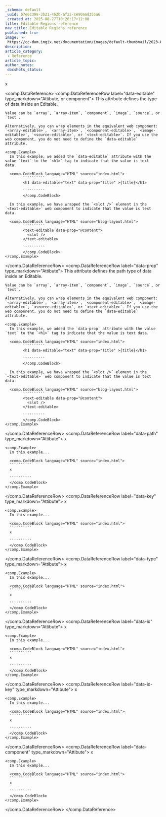 ```yaml
---
_schema: default
_uuid: b7e6c399-3b21-4b2b-af22-ce90aad355a6
_created_at: 2025-08-27T10:26:17+12:00
title: Editable Regions reference
nav_title: Editable Regions reference
published: true
image: >-
 https://cc-dam.imgix.net/documentation/images/default-thumbnail/2023-Q4/CloudCannon-Documentation-Thumbnail.png
description:
article_category:
 - Reference
article_topic:
author_notes:
 docshots_status:
---
```

x


<comp.DataReference>
  <comp.DataReferenceRow label="data-editable" type_markdown="Attibute, or component">
    This attribute defines the type of data inside an Editable.
    
    Value can be `array`, `array-item`, `component`, `image`, `source`, or `text`.

    Alternatively, you can wrap elements in the equivalent web component: `<array-editable>`, `<array-item>`, `<component-editable>`, `<image-editable>`, `<source-editable>`, or `<text-editable>`. If you use the web component, you do not need to define the `data-editable` attribute.

    <comp.Example>
      In this example, we added the `data-editable` attribute with the value `text` to the `<h1>` tag to indicate that the value is text data.

      <comp.CodeBlock language="HTML" source="index.html">
            ``````````
            <h1 data-editable="text" data-prop="title" >{title}</h1>

            ``````````
            </comp.CodeBlock>

      In this example, we have wrapped the `<slot />` element in the `<text-editable>` web component to indicate that the value is text data.

      <comp.CodeBlock language="HTML" source="blog-layout.html">
            ``````````
            <text-editable data-prop="@content">
              <slot />
            </text-editable>

            ``````````
            </comp.CodeBlock>
    </comp.Example>
  </comp.DataReferenceRow>
  <comp.DataReferenceRow label="data-prop" type_markdown="Attibute">
    This attribute defines the path type of data inside an Editable.
    
    Value can be `array`, `array-item`, `component`, `image`, `source`, or `text`.

    Alternatively, you can wrap elements in the equivalent web component: `<array-editable>`, `<array-item>`, `<component-editable>`, `<image-editable>`, `<source-editable>`, or `<text-editable>`. If you use the web component, you do not need to define the `data-editable` attribute.

    <comp.Example>
      In this example, we added the `data-prop` attribute with the value `text` to the `<h1>` tag to indicate that the value is text data.

      <comp.CodeBlock language="HTML" source="index.html">
            ``````````
            <h1 data-editable="text" data-prop="title" >{title}</h1>

            ``````````
            </comp.CodeBlock>

      In this example, we have wrapped the `<slot />` element in the `<text-editable>` web component to indicate that the value is text data.

      <comp.CodeBlock language="HTML" source="blog-layout.html">
            ``````````
            <text-editable data-prop="@content">
              <slot />
            </text-editable>

            ``````````
            </comp.CodeBlock>
    </comp.Example>
  </comp.DataReferenceRow>
  <comp.DataReferenceRow label="data-path" type_markdown="Attibute">
    x
    
    <comp.Example>
      In this example...

      <comp.CodeBlock language="HTML" source="index.html">
      ``````````
      x

      ``````````
      </comp.CodeBlock>
    </comp.Example>
  </comp.DataReferenceRow>
  <comp.DataReferenceRow label="data-key" type_markdown="Attibute">
    x
    
    <comp.Example>
      In this example...

      <comp.CodeBlock language="HTML" source="index.html">
      ``````````
      x

      ``````````
      </comp.CodeBlock>
    </comp.Example>
  </comp.DataReferenceRow>
  <comp.DataReferenceRow label="data-type" type_markdown="Attibute">
    x
    
    <comp.Example>
      In this example...

      <comp.CodeBlock language="HTML" source="index.html">
      ``````````
      x

      ``````````
      </comp.CodeBlock>
    </comp.Example>
  </comp.DataReferenceRow>
  <comp.DataReferenceRow label="data-id" type_markdown="Attibute">
    x
    
    <comp.Example>
      In this example...

      <comp.CodeBlock language="HTML" source="index.html">
      ``````````
      x

      ``````````
      </comp.CodeBlock>
    </comp.Example>
  </comp.DataReferenceRow>
  <comp.DataReferenceRow label="data-id-key" type_markdown="Attibute">
    x
    
    <comp.Example>
      In this example...

      <comp.CodeBlock language="HTML" source="index.html">
      ``````````
      x

      ``````````
      </comp.CodeBlock>
    </comp.Example>
  </comp.DataReferenceRow>
  <comp.DataReferenceRow label="data-component" type_markdown="Attibute">
    x
    
    <comp.Example>
      In this example...

      <comp.CodeBlock language="HTML" source="index.html">
      ``````````
      x

      ``````````
      </comp.CodeBlock>
    </comp.Example>
  </comp.DataReferenceRow>
</comp.DataReference>